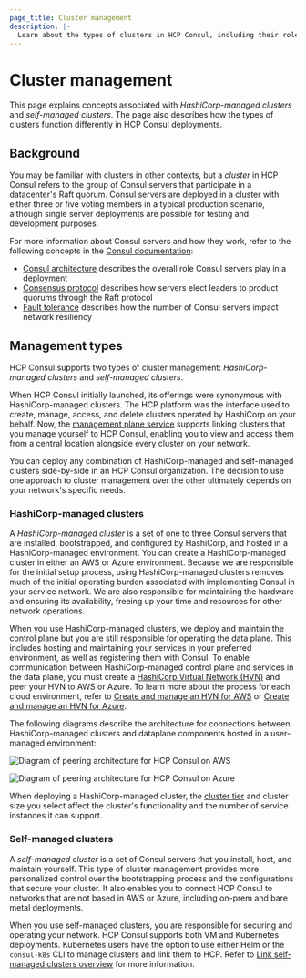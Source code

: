 ```yaml
---
page_title: Cluster management
description: |- 
  Learn about the types of clusters in HCP Consul, including their role in deployments and the differences between HashiCorp-managed and self-managed clusters. 
---
```


# Cluster management

This page explains concepts associated with *HashiCorp-managed clusters* and *self-managed clusters*. The page also describes how the types of clusters function differently in HCP Consul deployments.

## Background

You may be familiar with clusters in other contexts, but a *cluster* in HCP Consul refers to the group of Consul servers that participate in a datacenter's Raft quorum. Consul servers are deployed in a cluster with either three or five voting members in a typical production scenario, although single server deployments are possible for testing and development purposes.

For more information about Consul servers and how they work, refer to the following concepts in the [Consul documentation](/consul/docs):

- [Consul architecture](/consul/docs/architecture) describes the overall role Consul servers play in a deployment
- [Consensus protocol](/consul/docs/architecture/consensus) describes how servers elect leaders to product quorums through the Raft protocol
- [Fault tolerance](/consul/docs/architecture/improving-consul-resilience) describes how the number of Consul servers impact network resiliency

## Management types

HCP Consul supports two types of cluster management: *HashiCorp-managed clusters* and *self-managed clusters*.

When HCP Consul initially launched, its offerings were synonymous with HashiCorp-managed clusters. The HCP platform was the interface used to create, manage, access, and delete clusters operated by HashiCorp on your behalf. Now, the [management plane service](/hcp/docs/consul/concepts/consul-central) supports linking clusters that you manage yourself to HCP Consul, enabling you to view and access them from a central location alongside every cluster on your network.

You can deploy any combination of HashiCorp-managed and self-managed clusters side-by-side in an HCP Consul organization. The decision to use one approach to cluster management over the other ultimately depends on your network's specific needs.

### HashiCorp-managed clusters

A *HashiCorp-managed cluster* is a set of one to three Consul servers that are installed, bootstrapped, and configured by HashiCorp, and hosted in a HashiCorp-managed environment. You can create a HashiCorp-managed cluster in either an AWS or Azure environment. Because we are responsible for the initial setup process, using HashiCorp-managed clusters removes much of the initial operating burden associated with implementing Consul in your service network. We are also responsible for maintaining the hardware and ensuring its availability, freeing up your time and resources for other network operations.

When you use HashiCorp-managed clusters, we deploy and maintain the control plane but you are still responsible for operating the data plane. This includes hosting and maintaining your services in your preferred environment, as well as registering them with Consul. To enable communication between HashiCorp-managed control plane and services in the data plane, you must create a [HashiCorp Virtual Network (HVN)](/hcp/docs/hcp/network) and peer your HVN to AWS or Azure. To learn more about the process for each cloud environment, refer to [Create and manage an HVN for AWS](/hcp/docs/hcp/network/hvn-aws/hvn-aws) or [Create and manage an HVN for Azure](/hcp/docs/hcp/network/hvn-azure/hvn-azure).

The following diagrams describe the architecture for connections between HashiCorp-managed clusters and dataplane components hosted in a user-managed environment:

<Tabs>
<Tab heading="HCP Consul on AWS" group="aws">

![Diagram of peering architecture for HCP Consul on AWS](/img/docs/consul/hcp-consul-aws-architecture.png)

</Tab>
<Tab heading="HCP Consul on Azure" group="azure">

![Diagram of peering architecture for HCP Consul on Azure](/img/docs/consul/hcp-consul-azure-architecture.png)

</Tab>
</Tabs>

When deploying a HashiCorp-managed cluster, the [cluster tier](/hcp/docs/consul/concepts/cluster-tiers) and cluster size you select affect the cluster's functionality and the number of service instances it can support.

### Self-managed clusters

A *self-managed cluster* is a set of Consul servers that you install, host, and maintain yourself. This type of cluster management provides more personalized control over the bootstrapping process and the configurations that secure your cluster. It also enables you to connect HCP Consul to networks that are not based in AWS or Azure, including on-prem and bare metal deployments.

When you use self-managed clusters, you are responsible for securing and operating your network. HCP Consul supports both VM and Kubernetes deployments. Kubernetes users have the option to use either Helm or the `consul-k8s` CLI to manage clusters and link them to HCP. Refer to [Link self-managed clusters overview](/hcp/docs/consul/self-managed) for more information.